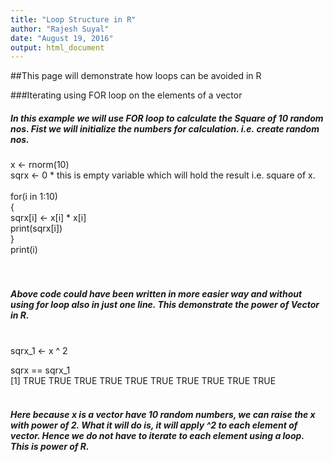 ---
title: "Loop Structure in R"
author: "Rajesh Suyal"
date: "August 19, 2016"
output: html_document
---


##This page will demonstrate how loops can be avoided in R

###Iterating using FOR loop on the elements of a vector

##### In this example we will use __FOR loop__ to calculate the Square of 10 random nos. Fist we will initialize the numbers for calculation. i.e. create random nos.<br />
x <- rnorm(10) <br />
sqrx <- 0  * this is empty variable which will hold the result i.e. square of x. <br />
<br />
for(i in 1:10) <br />
{  <br />
    sqrx[i] <- x[i] * x[i]  <br />
    print(sqrx[i])  <br />
}  <br />
print(i)  <br /><br /><br />

##### Above code could have been written in more easier way and without using for loop also in just one line. This demonstrate the power of Vector in R. <br /><br />

sqrx_1 <- x ^ 2
<br />

sqrx == sqrx_1
<br />
[1] TRUE TRUE TRUE TRUE TRUE TRUE TRUE TRUE TRUE TRUE
<br /><br />

##### Here because x is a vector have 10 random numbers, we can raise the x with power of 2. What it will do is, it will apply ^2 to each element of vector. Hence we do not have to iterate to each element using a loop. <br />This is power of R.
